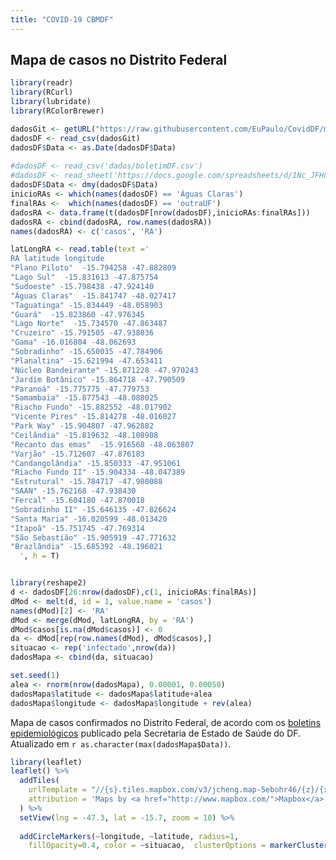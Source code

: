 ```yaml
---
title: "COVID-19 CBMDF"
---
```


## Mapa de casos no Distrito Federal


```r
library(readr)
library(RCurl)
library(lubridate)
library(RColorBrewer)

dadosGit <- getURL("https://raw.githubusercontent.com/EuPaulo/CovidDF/master/boletimDF.csv")
dadosDF <- read_csv(dadosGit)
dadosDF$Data <- as.Date(dadosDF$Data)
  
#dadosDF <- read_csv('dados/boletimDF.csv')
#dadosDF <- read_sheet('https://docs.google.com/spreadsheets/d/1Nc_JFHnVtLcxzY2sMft4oo9tvVWKy0pd7r86ozuNm5w/edit#gid=0')
dadosDF$Data <- dmy(dadosDF$Data)
inicioRAs <- which(names(dadosDF) == 'Águas Claras')
finalRAs <-  which(names(dadosDF) == 'outraUF')
dadosRA <- data.frame(t(dadosDF[nrow(dadosDF),inicioRAs:finalRAs]))
dadosRA <- cbind(dadosRA, row.names(dadosRA))
names(dadosRA) <- c('casos', 'RA')

latLongRA <- read.table(text ='
RA latitude longitude
"Plano Piloto"  -15.794258 -47.882809 
"Lago Sul"  -15.831613 -47.875754 
"Sudoeste" -15.798438 -47.924140 
"Águas Claras"  -15.841747 -48.027417 
"Taguatinga" -15.834449 -48.058903
"Guará"  -15.823860 -47.976345 
"Lago Norte"  -15.734570 -47.863487 
"Cruzeiro" -15.791505 -47.938036
"Gama" -16.016804 -48.062693
"Sobradinho" -15.650035 -47.784906
"Planaltina" -15.621994 -47.653411 
"Núcleo Bandeirante" -15.871228 -47.970243 
"Jardim Botânico" -15.864718 -47.790509 
"Paranoá" -15.775775 -47.779753 
"Samambaia" -15.877543 -48.088025 
"Riacho Fundo" -15.882552 -48.017902 
"Vicente Pires" -15.814278 -48.016027 
"Park Way" -15.904807 -47.962882
"Ceilândia" -15.819632 -48.108908 
"Recanto das emas"  -15.916568 -48.063807 
"Varjão" -15.712607 -47.876183 
"Candangolândia" -15.850333 -47.951061
"Riacho Fundo II" -15.904334 -48.047389
"Estrutural" -15.784717 -47.980088 
"SAAN" -15.762168 -47.938430
"Fercal" -15.604180 -47.870018
"Sobradinho II" -15.646135 -47.826624
"Santa Maria" -16.020599 -48.013420
"Itapoã" -15.751745 -47.769314
"São Sebastião" -15.905919 -47.771632
"Brazlândia" -15.685392 -48.196021
  ', h = T)


library(reshape2)
d <- dadosDF[26:nrow(dadosDF),c(1, inicioRAs:finalRAs)]
dMod <- melt(d, id = 1, value.name = 'casos')
names(dMod)[2] <- 'RA'
dMod <- merge(dMod, latLongRA, by = 'RA')
dMod$casos[is.na(dMod$casos)] <- 0
da <- dMod[rep(row.names(dMod), dMod$casos),]
situacao <- rep('infectado',nrow(da))
dadosMapa <- cbind(da, situacao)

set.seed(1)
alea <- rnorm(nrow(dadosMapa), 0.00001, 0.00050)
dadosMapa$latitude <- dadosMapa$latitude+alea
dadosMapa$longitude <- dadosMapa$longitude + rev(alea)
```

Mapa de casos confirmados no Distrito Federal, de acordo com os [boletins epidemiológicos](http://www.saude.df.gov.br/informativos-do-centro-de-operacoes-de-emergencia-coe/) publicado pela Secretaria de Estado de Saúde do DF. Atualizado em `r as.character(max(dadosMapa$Data))`.


```r
library(leaflet)
leaflet() %>%
  addTiles(
    urlTemplate = "//{s}.tiles.mapbox.com/v3/jcheng.map-5ebohr46/{z}/{x}/{y}.png",
    attribution = 'Maps by <a href="http://www.mapbox.com/">Mapbox</a>'
  ) %>%
  setView(lng = -47.3, lat = -15.7, zoom = 10) %>%
  
  addCircleMarkers(~longitude, ~latitude, radius=1,
    fillOpacity=0.4, color = ~situacao,  clusterOptions = markerClusterOptions(), data = dadosMapa[dadosMapa$Data == max(dadosMapa$Data),])
```